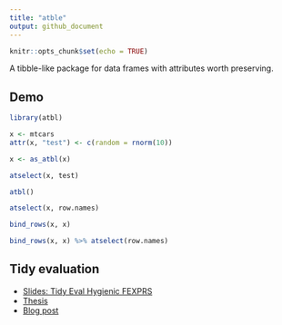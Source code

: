 ```yaml
---
title: "atble"
output: github_document
---
```


```r
knitr::opts_chunk$set(echo = TRUE)
```

A tibble-like package for data frames with attributes worth preserving.

## Demo

```r
library(atbl)

x <- mtcars
attr(x, "test") <- c(random = rnorm(10))

x <- as_atbl(x)

atselect(x, test)

atbl()

atselect(x, row.names)

bind_rows(x, x)

bind_rows(x, x) %>% atselect(row.names)
```


## Tidy evaluation

+ [Slides: Tidy Eval Hygienic FEXPRS](https://www.r-project.org/dsc/2017/slides/tidyeval-hygienic-fexprs.pdf)
+ [Thesis](https://web.wpi.edu/Pubs/ETD/Available/etd-090110-124904/unrestricted/jshutt.pdf)
+ [Blog post](http://www.onceupondata.com/2017/08/12/my-first-steps-into-the-world-of-tidyeval/)


